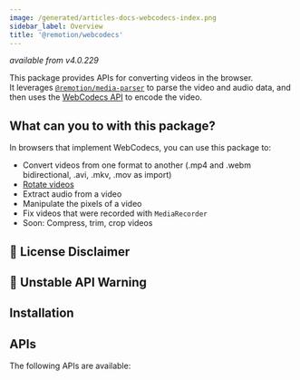 ```yaml
---
image: /generated/articles-docs-webcodecs-index.png
sidebar_label: Overview
title: '@remotion/webcodecs'
---
```



_available from v4.0.229_

This package provides APIs for converting videos in the browser.  
It leverages [`@remotion/media-parser`](/docs/media-parser) to parse the video and audio data, and then uses the [WebCodecs API](https://developer.mozilla.org/en-US/docs/Web/API/WebCodecs_API) to encode the video.


## What can you to with this package?

In browsers that implement WebCodecs, you can use this package to:

- Convert videos from one format to another (.mp4 and .webm bidirectional, .avi, .mkv, .mov as import)
- [Rotate videos](/dcos/webcodecs/rotate-a-video)
- Extract audio from a video
- Manipulate the pixels of a video
- Fix videos that were recorded with `MediaRecorder`
- Soon: Compress, trim, crop videos

## 💼 License Disclaimer

<LicenseDisclaimer />

## 🚧 Unstable API Warning

<UnstableDisclaimer />

## Installation

<Installation pkg="@remotion/webcodecs" />

## APIs

The following APIs are available:

<TableOfContents />
